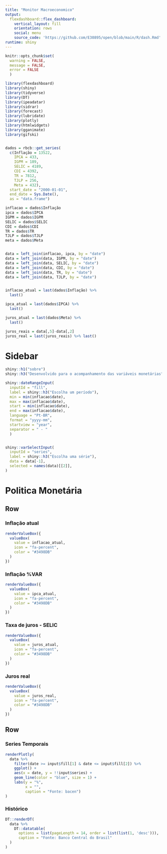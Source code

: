 ---
title: "Monitor Macroeconomico"
output:
  flexdashboard::flex_dashboard:
    vertical_layout: fill
    orientation: rows
    social: menu
    source_code: 'https://github.com/E30895/open/blob/main/R/dash.Rmd'
runtime: shiny
---

```{r setup}
knitr::opts_chunk$set(
  warning = FALSE, 
  message = FALSE, 
  error = FALSE
  )
```


```{r packages, echo=FALSE, results='hide'}
library(flexdashboard)
library(shiny)
library(tidyverse)
library(DT)
library(ipeadatar) 
library(sidrar)
library(forecast)
library(lubridate)
library(plotly)
library(htmlwidgets)
library(gganimate)
library(gifski)
```


```{r functions, echo=FALSE, results='hide'}

```


```{r dataset, echo=FALSE, results='hide'}
dados = rbcb::get_series(
  c(Inflação = 13522,
    IPCA = 433, 
    IGPM = 189,
    SELIC = 4189,
    CDI = 4392,
    TR = 7812,
    TJLP = 256,
    Meta = 432),
  start_date = "2000-01-01",
  end_date = Sys.Date(),
  as = "data.frame")
```


```{r datamap, echo=FALSE, results='hide'}
inflacao = dados$Inflação
ipca = dados$IPCA
IGPM = dados$IGPM
SELIC = dados$SELIC
CDI = dados$CDI
TR = dados$TR
TJLP = dados$TJLP
meta = dados$Meta


data = left_join(inflacao, ipca, by = "date")
data = left_join(data, IGPM, by = "date")
data = left_join(data, SELIC, by = "date")
data = left_join(data, CDI, by = "date")
data = left_join(data, TR, by = "date")
data = left_join(data, TJLP, by = "date")


inflacao_atual = last(dados$Inflação) %>%
  last()

ipca_atual = last(dados$IPCA) %>%
  last()

juros_atual = last(dados$Meta) %>%
  last()

juros_reais = data[,5]-data[,2]
juros_real = last(juros_reais) %>% last()
```


Sidebar {.sidebar}
=======================================================================

```{r}
shiny::h1("sobre")
shiny::h3("Desenvolvido para o acompanhamento das variáveis monetárias")

shiny::dateRangeInput(
  inputId = "fill",
  label = shiny::h3("Escolha um período"),
  min = min(inflacao$date),
  max = max(inflacao$date),
  start = min(inflacao$date),
  end = max(inflacao$date),
  language = "Pt-BR",
  format = "yyyy-mm",
  startview = "year",
  separator = " - "
  )


shiny::varSelectInput(
  inputId = "series",
  label = shiny::h3("Escolha uma série"),
  data = data[-1],
  selected = names(data)[[2]],
)

```


Politica Monetária
=======================================================================


Row
-----------------------------------------------------------------------

### Inflação atual {.value-box}
```{r}
renderValueBox({
  valueBox(
    value = inflacao_atual,
    icon = "fa-percent",
    color = "#3498DB"
  )
})
```

### Inflação %VAR {.value-box}
```{r}
renderValueBox({
  valueBox(
    value = ipca_atual,
    icon = "fa-percent",
    color = "#3498DB"
  )
})
```

### Taxa de juros - SELIC {.value-box}
```{r}
renderValueBox({
  valueBox(
    value = juros_atual,
    icon = "fa-percent",
    color = "#3498DB"
  )
})
```

### Juros real {.value-box}
```{r}
renderValueBox({
  valueBox(
    value = juros_real,
    icon = "fa-percent",
    color = "#3498DB"
  )
})
```


Row {data-height=1050}
-----------------------------------------------------------------------

### Series Temporais {data-width=800}
```{r}
renderPlotly(
  data %>%
    filter(date >= input$fill[1] & date <= input$fill[2]) %>%
    ggplot() + 
    aes(x = date, y = !!input$series) +
    geom_line(color = "blue", size = 1) + 
    labs(y = "%",
         x = "", 
         caption = "Fonte: bacen")
)
```

### Histórico {data-width=600}
```{r}
DT::renderDT(
  data %>%
    DT::datatable(
      options = list(pageLength = 14, order = list(list(1, 'desc'))),
      caption = "Fonte: Banco Central do Brasil"
  )
)
```


